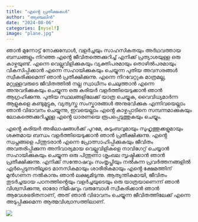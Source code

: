 ```yaml
---
title: "എൻ്റെ പ്രതീക്ഷകൾ"
author: "ആഞ്ചലിൻ"
date: "2024-08-06"
categories: [myself]
image: "plane.jpg"
---
```


ഞാൻ മുന്നോട്ട് നോക്കുമ്പോൾ, വളർച്ചയും സാഹസികതയും അർഥവത്തായ ബന്ധങ്ങളും നിറഞ്ഞ എൻ്റെ ജീവിതത്തെക്കുറിച്ച് എനിക്ക് പ്രത്യാശയുള്ള ഒരു കാഴ്ചയുണ്ട്. എന്നെ വെല്ലുവിളിക്കുകയും വ്യക്തിപരമായും തൊഴിൽപരമായും വികസിപ്പിക്കാൻ എന്നെ സഹായിക്കുകയും ചെയ്യുന്ന പുതിയ അവസരങ്ങൾ സ്വീകരിക്കുമെന്ന് ഞാൻ പ്രതീക്ഷിക്കുന്നു. എന്നെ നിറവേറ്റുക മാത്രമല്ല, മറ്റുള്ളവരുടെ ജീവിതത്തിൽ നല്ല സ്വാധീനം ചെലുത്താൻ എന്നെ അനുവദിക്കുകയും ചെയ്യുന്ന ഒരു കരിയർ വളർത്തിയെടുക്കാൻ ഞാൻ ആഗ്രഹിക്കുന്നു. പുതിയ സ്ഥലങ്ങളിലേക്ക് യാത്ര ചെയ്യുക, വൈവിധ്യമാർന്ന ആളുകളെ കണ്ടുമുട്ടുക, വ്യത്യസ്ത സംസ്കാരങ്ങൾ അനുഭവിക്കുക എന്നിവയെല്ലാം ഞാൻ വിഭാവനം ചെയ്യുന്നു, ഇവയെല്ലാം എൻ്റെ കാഴ്ചപ്പാടിനെ സമ്പന്നമാക്കുകയും ലോകത്തെക്കുറിച്ചുള്ള എൻ്റെ ധാരണയെ രൂപപ്പെടുത്തുകയും ചെയ്യും.

എൻ്റെ കരിയർ അഭിലാഷങ്ങൾക്ക് പുറമേ, കുടുംബവുമായും സുഹൃത്തുക്കളുമായും ശക്തമായ ബന്ധം വളർത്തിയെടുക്കാൻ ഞാൻ പ്രതീക്ഷിക്കുന്നു. എൻ്റെ സ്വപ്നങ്ങളെ പിന്തുടരാൻ എന്നെ പ്രോത്സാഹിപ്പിക്കുകയും ജീവിതം അവതരിപ്പിക്കുന്ന അനിവാര്യമായ വെല്ലുവിളികളെ നാവിഗേറ്റ് ചെയ്യാൻ സഹായിക്കുകയും ചെയ്യുന്ന ഒരു പിന്തുണാ ശൃംഖല സൃഷ്ടിക്കാൻ ഞാൻ പ്രതീക്ഷിക്കുന്നു. എനിക്ക് സന്തോഷവും സംതൃപ്തിയും നൽകുന്ന പ്രവർത്തനങ്ങളിൽ ഏർപ്പെടുന്നതിലൂടെ മാനസികമായും ശാരീരികമായും എൻ്റെ ക്ഷേമത്തിന് മുൻഗണന നൽകാനും ഞാൻ ലക്ഷ്യമിടുന്നു. ആത്യന്തികമായി, ജീവിതം തുടർച്ചയായ പഠനത്തിൻ്റെയും വളർച്ചയുടെയും ഒരു യാത്രയാണെന്ന് ഞാൻ വിശ്വസിക്കുന്നു, ഓരോ നിമിഷവും വരുമ്പോൾ സ്വീകരിക്കാൻ ഞാൻ ആവേശഭരിതനാണ്, അത് ഞാൻ വിഭാവനം ചെയ്യുന്ന ജീവിതത്തിലേക്ക് എന്നെ അടുപ്പിക്കുമെന്ന ആത്മവിശ്വാസത്തിലാണ്.

![](plane.jpg)

